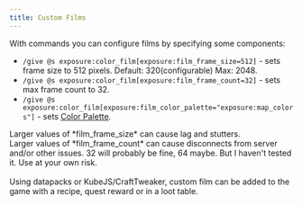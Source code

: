```yaml
---
title: Custom Films
---
```


With commands you can configure films by specifying some components:
- `/give @s exposure:color_film[exposure:film_frame_size=512]` - sets frame size to 512 pixels. Default: 320(configurable) Max: 2048.
- `/give @s exposure:color_film[exposure:film_frame_count=32]` - sets max frame count to 32.
- `/give @s exposure:color_film[exposure:film_color_palette="exposure:map_colors"]` - sets [Color Palette](custom_color_palettes).

<div name='WARNING' style={{ display: 'inline-block', margin: '2px' }}>
    <div style={{ display: 'flex', alignItems: 'top', backgroundColor: '#282621', borderRadius: '6px', padding: '8px 12px' }}>
      <TriangleAlertIcon style={{ color: '#f5aa35', marginRight: '8px' }} width={20} />
      <span style={{ color: '#f5aa35', fontSize: '15px' }}>Larger values of *film_frame_size* can cause lag and stutters.<br/>Larger values of *film_frame_count* can cause disconnects from server and/or other issues. 32 will probably be fine, 64 maybe. But I haven't tested it. Use at your own risk.</span>
    </div>
</div><br/>

<div name='INFO' style={{ display: 'inline-block', margin: '2px' }}>
    <div style={{ display: 'flex', alignItems: 'top', backgroundColor: '#21252b', borderRadius: '6px', padding: '8px 12px' }}>
      <InfoIcon style={{ color: '#63b3eb', marginRight: '8px' }} width={20} />
      <span style={{ color: '#63b3eb', fontSize: '15px' }}>Using datapacks or KubeJS/CraftTweaker, custom film can be added to the game with a recipe, quest reward or in a loot table.</span>
    </div>
</div><br/>